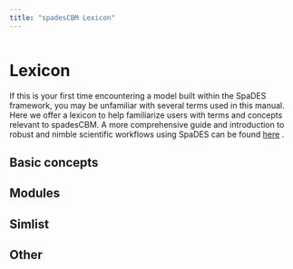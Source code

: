 ```yaml
---
title: "spadesCBM Lexicon"
---
```

```r
```

# Lexicon
If this is your first time encountering a model built within the SpaDES framework, you may be unfamiliar with several terms used in this manual. Here we offer a lexicon to help familiarize users with terms and concepts relevant to spadesCBM. A more comprehensive guide and introduction to robust and nimble scientific workflows using SpaDES can be found [here](https://predictiveecology.org/training/_book/) . 

## Basic concepts


## Modules


## Simlist


## Other
